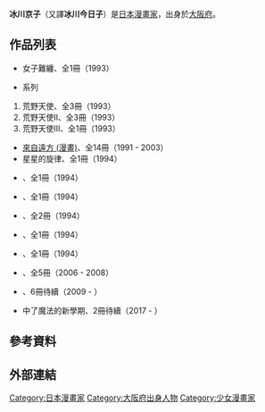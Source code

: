 {{Japanese|japanese=ひかわ きょうこ|romaji=Hikawa Kyōko}}
'''冰川京子'''{{BD||2月15日|catIdx=Hikawa Kyouko}}（又譯'''冰川今日子'''）是[[日本|日本]][[漫畫家|漫畫家]]，出身於[[大阪府|大阪府]]。

== 作品列表 ==
* 女子難纏、全1冊（1993）
* {{link-ja|荒野天使|荒野の天使ども}}系列
# 荒野天使、全3冊（1993）
# 荒野天使Ⅱ、全3冊（1993）
# 荒野天使Ⅲ、全1冊（1993）
* [[來自遠方_(漫畫)|來自遠方 (漫畫)]]、全14冊（1991 - 2003）
* 星星的旋律、全1冊（1994）
* {{link-ja|春之組曲|千津美と藤臣君のシリーズ}}、全1冊（1994）
* {{link-ja|銀色繪本|千津美と藤臣君のシリーズ}}、全1冊（1994）
* {{link-ja|白紗窗之戀|白い窓の向こう側}}、全2冊（1994）
* {{link-ja|粉彩手帕|千津美と藤臣君のシリーズ}}、全1冊（1994）
* {{link-ja|正好星期五|ちょっとフライデイ}}、全1冊（1994）
* {{link-ja|如織似錦|お伽もよう綾にしき}}、全5冊（2006 - 2008）
* {{link-ja|如織似錦 華麗回歸|お伽もよう綾にしき}}、6冊待續（2009 - ）
* 中了魔法的新學期、2冊待續（2017 - ）

== 參考資料 ==
{{reflist}}

== 外部連結 ==

{{DEFAULTSORT:Hikawa Kyouko}}
[[Category:日本漫畫家|Category:日本漫畫家]]
[[Category:大阪府出身人物|Category:大阪府出身人物]]
[[Category:少女漫畫家|Category:少女漫畫家]]